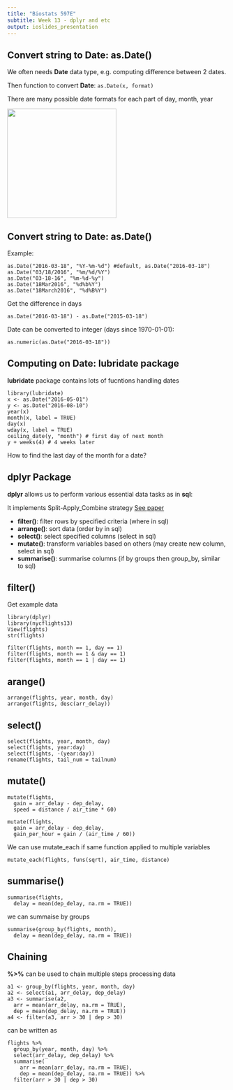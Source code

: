 ```yaml
---
title: "Biostats 597E"
subtitle: Week 13 - dplyr and etc
output: ioslides_presentation
---
```


## Convert string to Date: as.Date()

We often needs **Date** data type, e.g. computing difference between 2 dates.


Then function to convert **Date**: ```as.Date(x, format)```

There are many possible date formats for each part of day, month, year

<img src="pic/date.png" height="250px"></img>

## Convert string to Date: as.Date()

Example:

```
as.Date("2016-03-18", "%Y-%m-%d") #default, as.Date("2016-03-18")
as.Date("03/18/2016", "%m/%d/%Y")
as.Date("03-18-16", "%m-%d-%y")
as.Date("18Mar2016", "%d%b%Y")
as.Date("18March2016", "%d%B%Y")
```

Get the difference in days
```
as.Date("2016-03-18") - as.Date("2015-03-18")
```

Date can be converted to integer (days since 1970-01-01):

```
as.numeric(as.Date("2016-03-18"))
```

## Computing on Date: lubridate package

**lubridate** package contains lots of fucntions handling dates

```
library(lubridate)
x <- as.Date("2016-05-01")
y <- as.Date("2016-08-10")
year(x)
month(x, label = TRUE)
day(x)
wday(x, label = TRUE)
ceiling_date(y, "month") # first day of next month
y + weeks(4) # 4 weeks later
```

How to find the last day of the month for a date?

## dplyr Package

**dplyr** allows us to perform various essential data tasks as in **sql**:

It implements Split-Apply_Combine strategy <a href="http://vita.had.co.nz/papers/plyr.pdf"> See paper </a>

- **filter()**: filter rows by specified criteria (where in sql)
- **arrange()**: sort data (order by in sql)
- **select()**: select specified columns (select in sql)
- **mutate()**: transform variables based on others (may create new column, select in sql)
- **summarise()**: summarise columns (if by groups then group_by, similar to sql)

## filter()

Get example data
```
library(dplyr)
library(nycflights13)
View(flights)
str(flights)
```

```
filter(flights, month == 1, day == 1)
filter(flights, month == 1 & day == 1)
filter(flights, month == 1 | day == 1)
```

## arange()

```
arrange(flights, year, month, day)
arrange(flights, desc(arr_delay))
```

## select()

```
select(flights, year, month, day)
select(flights, year:day)
select(flights, -(year:day))
rename(flights, tail_num = tailnum)
```

## mutate()

```
mutate(flights,
  gain = arr_delay - dep_delay,
  speed = distance / air_time * 60)
  
mutate(flights,
  gain = arr_delay - dep_delay,
  gain_per_hour = gain / (air_time / 60))
```

We can use mutate_each if same function applied to multiple variables

```
mutate_each(flights, funs(sqrt), air_time, distance)
```

## summarise()

```
summarise(flights,
  delay = mean(dep_delay, na.rm = TRUE))
```

we can summaise by groups

```
summarise(group_by(flights, month),
  delay = mean(dep_delay, na.rm = TRUE))
```

## Chaining

**%>%** can be used to chain multiple steps processing data
```
a1 <- group_by(flights, year, month, day)
a2 <- select(a1, arr_delay, dep_delay)
a3 <- summarise(a2,
  arr = mean(arr_delay, na.rm = TRUE),
  dep = mean(dep_delay, na.rm = TRUE))
a4 <- filter(a3, arr > 30 | dep > 30)
```
can be written as

```
flights %>%
  group_by(year, month, day) %>%
  select(arr_delay, dep_delay) %>%
  summarise(
    arr = mean(arr_delay, na.rm = TRUE),
    dep = mean(dep_delay, na.rm = TRUE)) %>%
  filter(arr > 30 | dep > 30)
```


